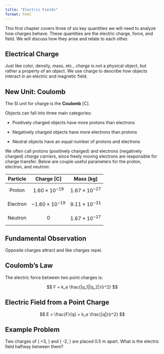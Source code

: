 ```yaml
---
title: "Electric Fields"
format: html
---
```


This first chapter covers three of six key quantities we will need to analyze how charges behave. These quantities are the electric charge, force, and field. We will discuss how they arise and relate to each other.

## Electrical Charge

Just like color, density, mass, etc., *charge* is not a physical object, but rather a property of an object. We use charge to describe how objects interact in an electric and magnetic field.

::: callout-note
## New Unit: Coulomb

The SI unit for charge is the **Coulomb** \[C\].
:::

Objects can fall into three main categories:

-   Positively charged objects have more protons than electrons

-   Negatively charged objects have more electrons than protons

-   Neutral objects have an equal number of protons and electrons

We often call protons (positively charged) and electrons (negatively charged) *charge carriers*, since freely moving electrons are responsible for charge transfer. Below are couple useful parameters for the proton, electron, and neutron:

| Particle |          Charge [C]         |          Mass [kg]         |
|:--------:|:---------------------------:|:--------------------------:|
| Proton   | $$ 1.60 \times 10^{-19} $$  | $$ 1.67 \times 10^{-27} $$ |
| Electron | $$ -1.60 \times 10^{-19} $$ | $$ 9.11 \times 10^{-31} $$ |
| Neutron  | $$ 0 $$                     | $$ 1.67 \times 10^{-27} $$ |

::: callout-tip
## Fundamental Observation

Opposite charges attract and like charges repel.
:::

## Coulomb’s Law

The electric force between two point charges is:

$$
F = k_e \frac{|q_1||q_2|}{r^2}
$$

## Electric Field from a Point Charge

$$
E = \frac{F}{q} = k_e \frac{|q|}{r^2}
$$

## Example Problem

Two charges of ( +3,\mu\text{C} ) and ( -2,\mu\text{C} ) are placed 0.5 m apart. What is the electric field halfway between them?
